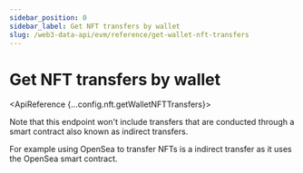 ```yaml
---
sidebar_position: 0
sidebar_label: Get NFT transfers by wallet
slug: /web3-data-api/evm/reference/get-wallet-nft-transfers
---
```



# Get NFT transfers by wallet

<ApiReference {...config.nft.getWalletNFTTransfers}>
  <Admonition type="info" icon="💡" title="INDIRECT NFT TRANSFERS">
    <p>
      Note that this endpoint won't include transfers that are conducted through
      a smart contract also known as indirect transfers.
    </p>
    <p>
      For example using OpenSea to transfer NFTs is a indirect transfer as it
      uses the OpenSea smart contract.
    </p>
  </Admonition>
</ApiReference>
